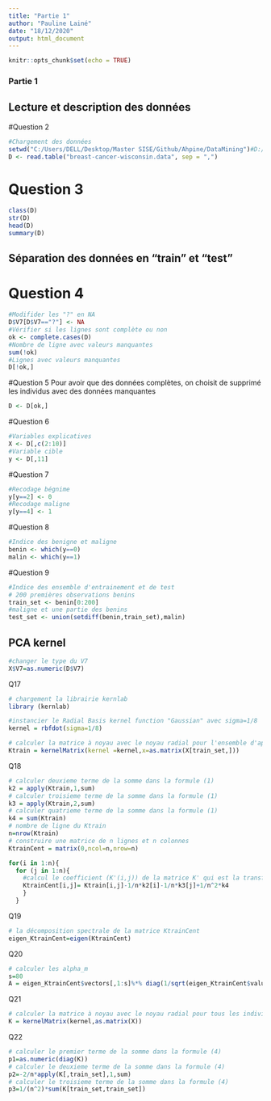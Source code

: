```yaml
---
title: "Partie 1"
author: "Pauline Lainé"
date: "18/12/2020"
output: html_document
---
```


```r
knitr::opts_chunk$set(echo = TRUE)
```

### Partie 1 

## Lecture et description des données
#Question 2
```r
#Chargement des données
setwd("C:/Users/DELL/Desktop/Master SISE/Github/Ahpine/DataMining")#D:/OneDrive/Documents/COURS/M2 SISE/Machine learning ahpine/Projet")
D <- read.table("breast-cancer-wisconsin.data", sep = ",")

```


# Question 3
```r
class(D)
str(D)
head(D)
summary(D)
```

## Séparation des données en "train" et "test"

# Question 4
```r
#Modifider les "?" en NA
D$V7[D$V7=="?"] <- NA
#Vérifier si les lignes sont complète ou non 
ok <- complete.cases(D)
#Nombre de ligne avec valeurs manquantes
sum(!ok)
#Lignes avec valeurs manquantes
D[!ok,]
```

#Question 5
Pour avoir que des données complètes, on choisit de supprimé les individus avec des données manquantes 
```r
D <- D[ok,]
```

#Question 6 
```r
#Variables explicatives
X <- D[,c(2:10)]
#Variable cible
y <- D[,11]
```

#Question 7
```r
#Recodage bégnime
y[y==2] <- 0
#Recodage maligne
y[y==4] <- 1
```

#Question 8
```R
#Indice des benigne et maligne
benin <- which(y==0)
malin <- which(y==1)
```

#Question 9 
```R
#Indice des ensemble d'entrainement et de test
# 200 premières observations benins
train_set <- benin[0:200]
#maligne et une partie des benins
test_set <- union(setdiff(benin,train_set),malin)
```








## PCA kernel

```r
#changer le type du V7
X$V7=as.numeric(D$V7)
```


Q17

```r
# chargement la librairie kernlab
library (kernlab)
```


```r
#instancier le Radial Basis kernel function "Gaussian" avec sigma=1/8
kernel = rbfdot(sigma=1/8)

# calculer la matrice à noyau avec le noyau radial pour l'ensemble d'apprentissage
Ktrain = kernelMatrix(kernel =kernel,x=as.matrix(X[train_set,]))
```


Q18

```r
# calculer deuxieme terme de la somme dans la formule (1)
k2 = apply(Ktrain,1,sum)
# calculer troisieme terme de la somme dans la formule (1)
k3 = apply(Ktrain,2,sum)
# calculer quatrieme terme de la somme dans la formule (1)
k4 = sum(Ktrain)
# nombre de ligne du Ktrain
n=nrow(Ktrain)
# construire une matrice de n lignes et n colonnes
KtrainCent = matrix(0,ncol=n,nrow=n)

for(i in 1:n){
  for (j in 1:n){
    #calcul le coefficient (K'(i,j)) de la matrice K' qui est la transformation de la matrice à noyau K
    KtrainCent[i,j]= Ktrain[i,j]-1/n*k2[i]-1/n*k3[j]+1/n^2*k4
    }
  }
```

Q19


```r
# la décomposition spectrale de la matrice KtrainCent
eigen_KtrainCent=eigen(KtrainCent)
```


Q20



```r
# calculer les alpha_m
s=80
A = eigen_KtrainCent$vectors[,1:s]%*% diag(1/sqrt(eigen_KtrainCent$values[1:s]))

```


Q21

```r
# calculer la matrice à noyau avec le noyau radial pour tous les individus
K = kernelMatrix(kernel,as.matrix(X))
```


Q22



```r
# calculer le premier terme de la somme dans la formule (4)
p1=as.numeric(diag(K))
# calculer le deuxieme terme de la somme dans la formule (4)
p2=-2/n*apply(K[,train_set],1,sum)
# calculer le troisieme terme de la somme dans la formule (4)
p3=1/(n^2)*sum(K[train_set,train_set])

```







